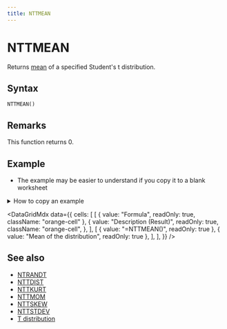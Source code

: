 ```yaml
---
title: NTTMEAN
---
```



# NTTMEAN

Returns [mean](https://www.ntrand.com/glossary/#local_mean) of a specified Student's t distribution.

## Syntax

```excel
NTTMEAN()
```

## Remarks

This function returns $0$.

## Example

- The example may be easier to understand if you copy it to a blank worksheet

<details>
  <summary>How to copy an example</summary>

1.  Create a blank workbook or worksheet.
2.  Select the example in the Help topic.

    **Note**  Do not select the row or column headers.

    ![Selecting an example from Help](./../../assets/functions/HowToCopy.png)

    Selecting an example from Help

3.  Press CTRL+C.
4.  In the worksheet, select cell A1, and press CTRL+V.
5.  To switch between viewing the results and viewing the formulas that return the results, press CTRL+` (grave accent), or on the **Tools** menu, point to **Formula Auditing**, and then click **Formula Auditing Mode**.

</details>

<DataGridMdx
  data={{
    cells: [
      [
        { value: "Formula", readOnly: true, className: "orange-cell" },
        {
          value: "Description (Result)",
          readOnly: true,
          className: "orange-cell",
        },
      ],
      [
        { value: "=NTTMEAN()", readOnly: true },
        { value: "Mean of the distribution", readOnly: true },
      ],
    ],
  }}
/>

## See also

- [NTRANDT](https://www.ntrand.com/ntrandt/)
- [NTTDIST](https://www.ntrand.com/nttdist/)
- [NTTKURT](https://www.ntrand.com/nttkurt/)
- [NTTMOM](https://www.ntrand.com/nttmom/)
- [NTTSKEW](https://www.ntrand.com/nttskew/)
- [NTTSTDEV](https://www.ntrand.com/nttstdev/)
- [T distribution](https://www.ntrand.com/t-distribution/)
